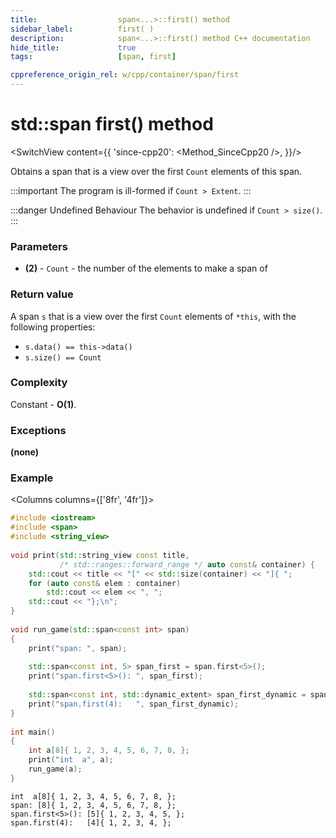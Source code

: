 ```yaml
---
title:					span<...>::first() method
sidebar_label:			first( )
description:			span<...>::first() method C++ documentation
hide_title:				true
tags:					[span, first]

cppreference_origin_rel: w/cpp/container/span/first
---
```



<!----------------- Codes ---------------------->

<!-- first() -->


# std::span first() method

<SwitchView content={{
	'since-cpp20': <Method_SinceCpp20 />,
}}/>

Obtains a span that is a view over the first `Count` elements of this span.

:::important
The program is <Tooltip title={Term_IllFormed}>ill-formed</Tooltip> if `Count > Extent`.
:::

:::danger Undefined Behaviour
The <Tooltip title={Term_UndefinedBehaviour}>behavior is undefined</Tooltip> if `Count > size()`.
:::

### Parameters

 - **(2)** - `Count` - the number of the elements to make a span of

### Return value

A span `s` that is a view over the first `Count` elements of `*this`, with the following properties:
 - `s.data() == this->data()`
 - `s.size() == Count`

### Complexity

Constant - **O(1)**.

### Exceptions

**(none)**

### Example

<Columns columns={['8fr', '4fr']}>
<div>

```cpp title='Main.cpp' showLineNumbers
#include <iostream>
#include <span>
#include <string_view>
 
void print(std::string_view const title, 
           /* std::ranges::forward_range */ auto const& container) {
    std::cout << title << "[" << std::size(container) << "]{ ";
    for (auto const& elem : container)
        std::cout << elem << ", ";
    std::cout << "};\n";
}
 
void run_game(std::span<const int> span)
{
    print("span: ", span);
 
    std::span<const int, 5> span_first = span.first<5>();
    print("span.first<5>(): ", span_first);
 
    std::span<const int, std::dynamic_extent> span_first_dynamic = span.first(4);
    print("span.first(4):   ", span_first_dynamic);
}
 
int main()
{
    int a[8]{ 1, 2, 3, 4, 5, 6, 7, 8, };
    print("int  a", a);
    run_game(a);
}
```

</div>
<div>

```plaintext title="Output"
int  a[8]{ 1, 2, 3, 4, 5, 6, 7, 8, };
span: [8]{ 1, 2, 3, 4, 5, 6, 7, 8, };
span.first<5>(): [5]{ 1, 2, 3, 4, 5, };
span.first(4):   [4]{ 1, 2, 3, 4, };
```

</div>
</Columns>
